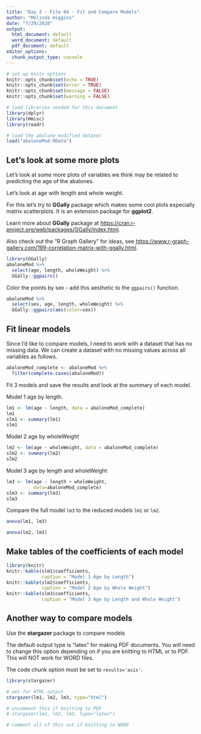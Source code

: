 ```yaml
---
title: "Day 2 - File 04 - Fit and Compare Models"
author: "Melinda Higgins"
date: "7/29/2020"
output:
  html_document: default
  word_document: default
  pdf_document: default
editor_options:
  chunk_output_type: console
---
```


```r
# set up knitr options
knitr::opts_chunk$set(echo = TRUE)
knitr::opts_chunk$set(error = TRUE)
knitr::opts_chunk$set(message = FALSE)
knitr::opts_chunk$set(warning = FALSE)

# load libraries needed for this document
library(dplyr)
library(Hmisc)
library(readr)

# load the abalone modified dataset
load("abaloneMod.RData")
```

## Let's look at some more plots

Let's look at some more plots of variables we think may be related to predicting the age of the abalones.

Let's look at age with length and whole weight.

For this let's try to **GGally** package which makes some cool plots especially matrix scatterplots. It is an extension package for **ggplot2**.

Learn more about **GGally** package at [https://cran.r-project.org/web/packages/GGally/index.html](https://cran.r-project.org/web/packages/GGally/index.html).

Also check out the "R Graph Gallery" for ideas, see [https://www.r-graph-gallery.com/199-correlation-matrix-with-ggally.html](https://www.r-graph-gallery.com/199-correlation-matrix-with-ggally.html).

```r
library(GGally)
abaloneMod %>% 
  select(age, length, wholeWeight) %>%
  GGally::ggpairs()
```

Color the points by sex - add this aesthetic to the `ggpairs()` function.

```r
abaloneMod %>% 
  select(sex, age, length, wholeWeight) %>%
  GGally::ggpairs(aes(color=sex))
```

## Fit linear models

Since I'd like to compare models, I need to work with a dataset that has no missing data. We can create a dataset with no missing values across all variables as follows.

```r
abaloneMod_complete <- abaloneMod %>%
  filter(complete.cases(abaloneMod))
```

Fit 3 models and save the results and look at the summary of each model.

Model 1 age by length.

```r
lm1 <- lm(age ~ length, data = abaloneMod_complete)
lm1
slm1 <- summary(lm1)
slm1
```

Model 2 age by wholeWeight

```r
lm2 <- lm(age ~ wholeWeight, data = abaloneMod_complete)
slm2 <- summary(lm2)
slm2
```

Model 3 age by length and wholeWeight

```r
lm3 <- lm(age ~ length + wholeWeight,
          data=abaloneMod_complete)
slm3 <- summary(lm3)
slm3
```

Compare the full model `lm3` to the reduced models `lm1` or `lm2`.

```r
anova(lm1, lm3)

anova(lm2, lm3)
```

## Make tables of the coefficients of each model

```r
library(knitr)
knitr::kable(slm1$coefficients,
             caption = "Model 1 Age by Length")
knitr::kable(slm2$coefficients,
             caption = "Model 2 Age by Whole Weight")
knitr::kable(slm3$coefficients,
             caption = "Model 3 Age by Length and Whole Weight")
```

## Another way to compare models

Use the **stargazer** package to compare models

The default output type is "latex" for making PDF documents. You will need to change this option depending on if you are knitting to HTML or to PDF. This will NOT work for WORD files.

The code chunk option must be set to `results='asis'`.

```r
library(stargazer)

# set for HTML output
stargazer(lm1, lm2, lm3, type="html")

# uncomment this if knitting to PDF
# stargazer(lm1, lm2, lm3, type="latex")

# comment all of this out if knitting to WORD
```



